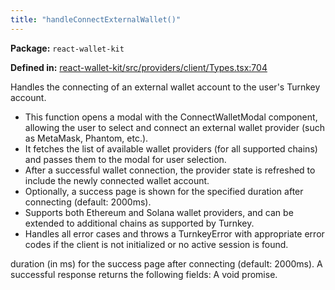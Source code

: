 ```yaml
---
title: "handleConnectExternalWallet()"
---
```



<p><strong>Package:</strong> <code>react-wallet-kit</code></p>

<p><strong>Defined in:</strong> <a href="https://github.com/tkhq/sdk/blob/main/packages/react-wallet-kit/src/providers/client/Types.tsx#L704">react-wallet-kit/src/providers/client/Types.tsx:704</a></p>

<H3Bordered text="Overview" />

Handles the connecting of an external wallet account to the user's Turnkey account.

<ul>
  <li>This function opens a modal with the ConnectWalletModal component, allowing the user to select and connect an external wallet provider (such as MetaMask, Phantom, etc.).</li>
  <li>It fetches the list of available wallet providers (for all supported chains) and passes them to the modal for user selection.</li>
  <li>After a successful wallet connection, the provider state is refreshed to include the newly connected wallet account.</li>
  <li>Optionally, a success page is shown for the specified duration after connecting (default: 2000ms).</li>
  <li>Supports both Ethereum and Solana wallet providers, and can be extended to additional chains as supported by Turnkey.</li>
  <li>Handles all error cases and throws a TurnkeyError with appropriate error codes if the client is not initialized or no active session is found.</li>
</ul>

<H3Bordered text="Parameters" />

<ParamField body="params" type='object' required={false} path="params" >
  <Expandable title="params details">
    <NestedParam parentKey="params" childKey="successPageDuration" type='number' required={false}>
duration (in ms) for the success page after connecting (default: 2000ms).
</NestedParam>
  </Expandable>
</ParamField>

<H3Bordered text="Response" />
A successful response returns the following fields:

<ResponseField name="returns" type="void" required={true}>
  A void promise.
</ResponseField>
